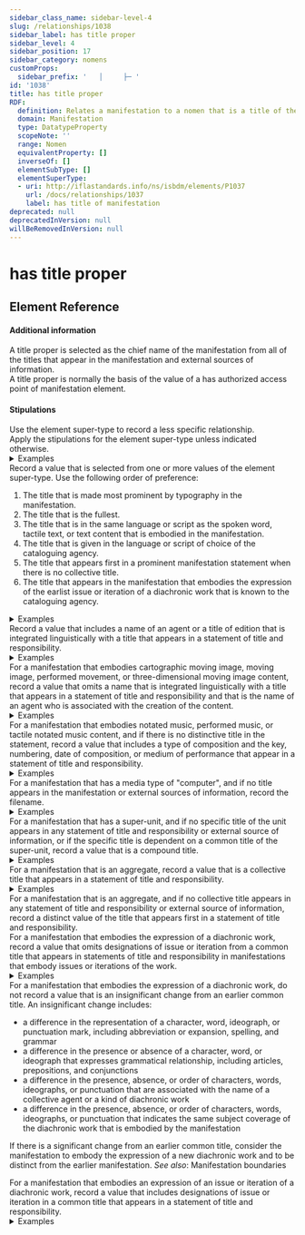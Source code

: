 ```yaml
---
sidebar_class_name: sidebar-level-4
slug: /relationships/1038
sidebar_label: has title proper
sidebar_level: 4
sidebar_position: 17
sidebar_category: nomens
customProps:
  sidebar_prefix: '   │     ├─ '
id: '1038'
title: has title proper
RDF:
  definition: Relates a manifestation to a nomen that is a title of the manifestation that is selected for preference.
  domain: Manifestation
  type: DatatypeProperty
  scopeNote: ''
  range: Nomen
  equivalentProperty: []
  inverseOf: []
  elementSubType: []
  elementSuperType:
  - uri: http://iflastandards.info/ns/isbdm/elements/P1037
    url: /docs/relationships/1037
    label: has title of manifestation
deprecated: null
deprecatedInVersion: null
willBeRemovedInVersion: null
---
```

# has title proper

## Element Reference
<ElementReference frontMatter={frontMatter} />

#### Additional information

<div className="guid">
A title proper is selected as the chief name of the manifestation from all of the titles that appear in the manifestation and external sources of information.
</div>

<div className="guid">
A title proper is normally the basis of the value of a <InLink href="/docs/relationships/1257">has authorized access point of manifestation</InLink> element.
</div>

#### Stipulations

<div className="stip">
  Use the element super-type to record a less specific relationship.
</div>

<div className="stip">
  Apply the stipulations for the element super-type unless indicated otherwise.
  
  <details>
  <summary>Examples</summary>
  
  | Property | Value |
  |:---------|:------|
  | has title proper | "90 vjet Bibliotekë Kombëtare" |
  
  *[Full example: <InLink href="/docs/fullex/fx067">90 vjet Bibliotekë Kombëtare (2011; Biblioteka Kombëtare e Shqipërisë; object)</InLink>.]*
  <hr />
  
  | Property | Value |
  |:---------|:------|
  | has title proper | "The biographical dictionary of Scottish women" |
  
  *[Full example: <InLink href="/docs/fullex/fx085">Biographical dictionary of Scottish women (2007; Edinburgh University Press; volume; perfect binding)</InLink>.]*
  </details>
</div>

<div className="stip">
  Record a value that is selected from one or more values of the element super-type. Use the following order of preference:
  
  1. The title that is made most prominent by typography in the manifestation.
  2. The title that is the fullest.
  3. The title that is in the same language or script as the spoken word, tactile text, or text content that is embodied in the manifestation.
  4. The title that is given in the language or script of choice of the cataloguing agency.
  5. The title that appears first in a prominent manifestation statement when there is no collective title.
  6. The title that appears in the manifestation that embodies the expression of the earlist issue or iteration of a diachronic work that is known to the cataloguing agency.
  
  <details>
  <summary>Examples</summary>
  
  | Property | Value |
  |:---------|:------|
  | has title proper | "Was mir behagt, ist nur die muntre Jagd" |
  
  *[Full example: <InLink href="/docs/fullex/fx014">Was mir behagt, ist nur die muntre Jagd (2021; Carus; volume; full score)</InLink>. There is no collective title; the value is the first prominent title.]*
  <hr />
  
  | Property | Value |
  |:---------|:------|
  | has title proper | "The Paris apartment" |
  
  *[Full example: <InLink href="/docs/fullex/fx001">Paris apartment (2022; HarperCollinsPublishers; volume; case binding)</InLink>. The value is the only title that appears in manifestation statements.]*
  <hr />
  
  | Property | Value |
  |:---------|:------|
  | has title proper | "Voyage extraordinaire au coeur de l’atome + Voyage extraordinaire aux limites de l’univers" |
  | has title proper | "Voyage extraordinaire aux limites de l’univers + Voyage extraordinaire au coeur de l’atome" |
  
  *[Full example: <InLink href="/docs/fullex/fx086">Voyage extraordinaire au coeur de l’atome + Voyage extraordinaire aux limites de l’univers (1996; Editions Casterman; volume)</InLink>. The manifestation has a tête-bêche layout that embodies two expressions with distinct titles that have equal prominence in statements of title and responsibility.]*
  <hr />
  
  | Property | Value |
  |:---------|:------|
  | has title proper | "Journal of construction automation and robotics" |
  
  *[Full example: <InLink href="/docs/fullex/fx079">Journal of construction automation and robotics (2022-; Korean Society of Automation and Robotics in Construction; online resource)</InLink>. The value is in the language of the cataloguing agency.]*
  </details>
</div>

<div className="stip">
  Record a value that includes a name of an agent or a title of edition that is integrated linguistically with a title that appears in a statement of title and responsibility.
  
  <details>
  <summary>Examples</summary>
  
  | Property | Value |
  |:---------|:------|
  | has title proper | "Report of the Expert Group on Special Care for Babies" |
  
  <hr />
  
  | Property | Value |
  |:---------|:------|
  | has title proper | "The post-humous works of Robert Hooke" |
  
  <hr />
  
  | Property | Value |
  |:---------|:------|
  | has title proper | "Charles Aznavour présente ses plus grands succès" |
  
  <hr />
  
  | Property | Value |
  |:---------|:------|
  | has title proper | "The compact edition of the Oxford English dictionary" |
  
  <hr />
  
  | Property | Value |
  |:---------|:------|
  | has title proper | "鲁迅全集" |
  </details>
</div>

<div className="stip">
  For a manifestation that embodies cartographic moving image, moving image, performed movement, or three-dimensional moving image content, record a value that omits a name that is integrated linguistically with a title that appears in a statement of title and responsibility and that is the name of an agent who is associated with the creation of the content.
  
  <details>
  <summary>Examples</summary>
  
  | Property | Value |
  |:---------|:------|
  | has title proper | "Star wars" |
  
  <hr />
  
  | Property | Value |
  |:---------|:------|
  | has title proper | "Thief" |
  </details>
</div>

<div className="stip">
  For a manifestation that embodies notated music, performed music, or tactile notated music content, and if there is no distinctive title in the statement, record a value that includes a type of composition and the key, numbering, date of composition, or medium of performance that appear in a statement of title and responsibility.
  
  <details>
  <summary>Examples</summary>
  
  | Property | Value |
  |:---------|:------|
  | has title proper | "String quintet no. 1, A major, op. 18" |
  
  <hr />
  
  | Property | Value |
  |:---------|:------|
  | has title proper | "Sinfonia 1 (1970)" |
  
  <hr />
  
  | Property | Value |
  |:---------|:------|
  | has title proper | "降B大调第一弦乐五重奏, 作品第K174号" |
  </details>
</div>

<div className="stip">
  For a manifestation that has a media type of "computer", and if no title appears in the manifestation or external sources of information, record the filename.
  
  <details>
  <summary>Examples</summary>
  
  | Property | Value |
  |:---------|:------|
  | has title proper | "notes23.txt" |
  </details>
</div>

<div className="stip">
  For a manifestation that has a super-unit, and if no specific title of the unit appears in any statement of title and responsibility or external source of information, or if the specific title is dependent on a common title of the super-unit, record a value that is a compound title.
  
  <details>
  <summary>Examples</summary>
  
  | Property | Value |
  |:---------|:------|
  | has title proper | "Dick’s picks, volume one, Tampa Florida 12/19/73" |
  
  *[A title of the sub-unit is the place and date of a recorded music performance.]*
  </details>
</div>

<div className="stip">
  For a manifestation that is an aggregate, record a value that is a collective title that appears in a statement of title and responsibility.
  
  <details>
  <summary>Examples</summary>
  
  | Property | Value |
  |:---------|:------|
  | has title proper | "The Black Lizard big book of locked-room mysteries" |
  
  *[Full example: <InLink href="/docs/fullex/fx050">Black Lizard big book of locked-room mysteries (2014; Vintage Books; volume; perfect binding)</InLink>.]*
  <hr />
  
  | Property | Value |
  |:---------|:------|
  | has title proper | "كليلة ودمنة" |
  
  *[Full example: <InLink href="/docs/fullex/fx024">كليلة ودمنة (1973؛ الشركة الوطنية للنشر والتوزيع؛ مجلد؛ غلاف مقوى)</InLink>.]*
  <hr />
  
  | Property | Value |
  |:---------|:------|
  | has title proper | "Wind, pinball" |
  
  *[Full example: <InLink href="/docs/fullex/fx026">Wind, pinball (2015; Harvill Secker; volume)</InLink>. The collective title proper appears on the spine of a volume that embodies two novels in a tête-bêche layout.]*
  <hr />
  
  | Property | Value |
  |:---------|:------|
  | has title proper | "Synthesis lectures on data, semantics, and knowledge" |
  
  *[Full example: <InLink href="/docs/fullex/fx069">Synthesis lectures on data, semantics, and knowledge (2021-; Morgan & Claypool Publishers; volume)</InLink>.]*
  </details>
</div>

<div className="stip">
  For a manifestation that is an aggregate, and if no collective title appears in any statement of title and responsibility or external source of information, record a distinct value of the title that appears first in a statement of title and responsibility.
</div>

<div className="stip">
  For a manifestation that embodies the expression of a diachronic work, record a value that omits designations of issue or iteration from a common title that appears in statements of title and responsibility in manifestations that embody issues or iterations of the work.
  
  <details>
  <summary>Examples</summary>
  
  | Property | Value |
  |:---------|:------|
  | has title proper | "Report on the … Conference on Development Objectives and Strategy" |
  
  <hr />
  
  | Property | Value |
  |:---------|:------|
  | has title proper | "La sidérurgie française en …" |
  
  <hr />
  
  | Property | Value |
  |:---------|:------|
  | has title proper | "IFLA series on bibliographic control" |
  
  *[[Full example: <InLink href="/docs/fullex/fx013">IFLA series on bibliographic control (2004-2012; De Gruyter Saur; volume)</InLink>.]*
  </details>
</div>

<div className="stip">
  For a manifestation that embodies the expression of a diachronic work, do not record a value that is an insignificant change from an earlier common title. An insignificant change includes:
  
  - a difference in the representation of a character, word, ideograph, or punctuation mark, including abbreviation or expansion, spelling, and grammar
  - a difference in the presence or absence of a character, word, or ideograph that expresses grammatical relationship, including articles, prepositions, and conjunctions
  - a difference in the presence, absence, or order of characters, words, ideographs, or punctuation that are associated with the name of a collective agent or a kind of diachronic work
  - a difference in the presence, absence, or order of characters, words, ideographs, or punctuation that indicates the same subject coverage of the diachronic work that is embodied by the manifestation
  
  If there is a significant change from an earlier common title, consider the manifestation to embody the expression of a new diachronic work and to be distinct from the earlier manifestation.
  *See also*: <InLink href="/docs/assess/p022">Manifestation boundaries</InLink>
</div>

<div className="stip">
  For a manifestation that embodies an expression of an issue or iteration of a diachronic work, record a value that includes designations of issue or iteration in a common title that appears in a statement of title and responsibility.
  
  <details>
  <summary>Examples</summary>
  
  | Property | Value |
  |:---------|:------|
  | has title proper | "Mojo 357" |
  
  *[Full example: <InLink href="/docs/fullex/fx033">Mojo 357 (2023; H Bauer Publishing Ltd; volume)</InLink>.]*
  <hr />
  
  | Property | Value |
  |:---------|:------|
  | has title proper | "Report on the 2nd Conference on Development Objectives and Strategy" |
  
  <hr />
  
  | Property | Value |
  |:---------|:------|
  | has title proper | "Orkney archaeology review 2021" |
  </details>
</div>
